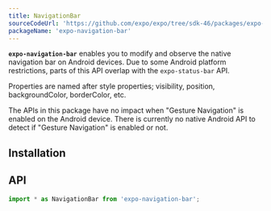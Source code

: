 ```yaml
---
title: NavigationBar
sourceCodeUrl: 'https://github.com/expo/expo/tree/sdk-46/packages/expo-navigation-bar'
packageName: 'expo-navigation-bar'
---
```



**`expo-navigation-bar`** enables you to modify and observe the native navigation bar on Android devices. Due to some Android platform restrictions, parts of this API overlap with the `expo-status-bar` API.

Properties are named after style properties; visibility, position, backgroundColor, borderColor, etc.

The APIs in this package have no impact when "Gesture Navigation" is enabled on the Android device. There is currently no native Android API to detect if "Gesture Navigation" is enabled or not.

<PlatformsSection android emulator />

## Installation

<APIInstallSection />

## API

```js
import * as NavigationBar from 'expo-navigation-bar';
```

<APISection packageName="expo-navigation-bar" apiName="NavigationBar" />
